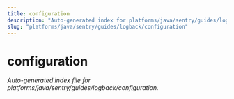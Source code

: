 ```yaml
---
title: configuration
description: "Auto-generated index for platforms/java/sentry/guides/logback/configuration"
slug: "platforms/java/sentry/guides/logback/configuration"
---
```


# configuration

_Auto-generated index file for platforms/java/sentry/guides/logback/configuration._
